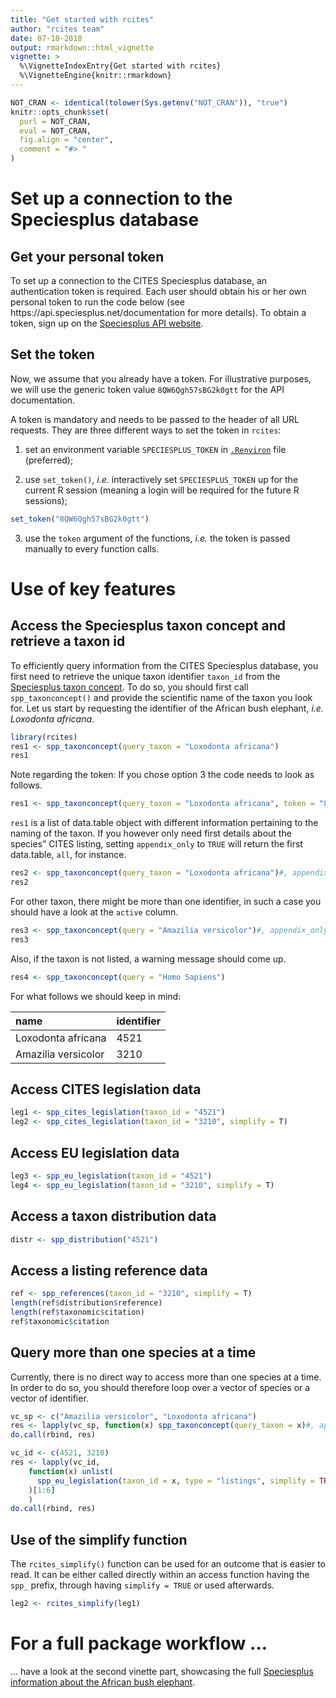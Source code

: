 ```yaml
---
title: "Get started with rcites"
author: "rcites team"
date: 07-18-2018
output: rmarkdown::html_vignette
vignette: >
  %\VignetteIndexEntry{Get started with rcites}
  %\VignetteEngine{knitr::rmarkdown}
---
```



```r
NOT_CRAN <- identical(tolower(Sys.getenv("NOT_CRAN")), "true")
knitr::opts_chunk$set(
  purl = NOT_CRAN,
  eval = NOT_CRAN,
  fig.align = "center",
  comment = "#> "
)
```


<!-- https://cran.r-project.org/web/packages/httr/vignettes/secrets.html -->


# Set up a connection to the Speciesplus database

## Get your personal token
To set up a connection to the CITES Speciesplus database, an authentication token
is required. Each user should obtain his or her own personal token
to run the code below (see https://api.speciesplus.net/documentation for more details).
To obtain a token, sign up on the [Speciesplus API website](http://api.speciesplus.net/users/sign_up).

## Set the token
Now, we assume that you already have a token. For illustrative purposes,
we will use the generic token value `8QW6Qgh57sBG2k0gtt` for the API
documentation.

A token is mandatory and needs to be passed to the header of all URL
requests. They are three different ways to set the token in `rcites`:

1. set an environment variable `SPECIESPLUS_TOKEN` in
[`.Renviron`](https://stat.ethz.ch/R-manual/R-devel/library/base/html/Startup.html)
file (preferred);

2. use `set_token()`, *i.e.* interactively set `SPECIESPLUS_TOKEN` up for the
current R session (meaning a login will be required for the future R sessions);

```r
set_token("8QW6Qgh57sBG2k0gtt")
```

3. use the `token` argument of the functions, *i.e.* the token is passed manually
to every function calls.


# Use of key features

## Access the Speciesplus taxon concept and retrieve a taxon id

To efficiently query information from the CITES Speciesplus database, you
first need to retrieve the unique taxon identifier `taxon_id` from the [Speciesplus taxon concept](https://api.speciesplus.net/documentation/v1/taxon_concepts/index.html).
To do so, you should first call `spp_taxonconcept()` and provide the scientific
name of the taxon you look for. Let us start by requesting the identifier of the
African bush elephant, *i.e.* *Loxodonta africana*.

```r
library(rcites)
res1 <- spp_taxonconcept(query_taxon = "Loxodonta africana")
res1
```

Note regarding the token:
If you chose option 3 the code needs to look as follows.

```r
res1 <- spp_taxonconcept(query_taxon = "Loxodonta africana", token = "8QW6Qgh57sBG2k0gtt")
```

`res1` is a list of data.table object with different information pertaining
to the naming of the taxon. If you however only need first details about
the species" CITES listing, setting `appendix_only` to `TRUE` will return
the first data.table, `all`, for instance.

```r
res2 <- spp_taxonconcept(query_taxon = "Loxodonta africana")#, appendix_only = TRUE)
res2
```

For other taxon, there might be more than one identifier, in such a case you
should have a look at the `active` column.

```r
res3 <- spp_taxonconcept(query = "Amazilia versicolor")#, appendix_only = TRUE)
res3
```

Also, if the taxon is not listed, a warning message should come up.

```r
res4 <- spp_taxonconcept(query = "Homo Sapiens")
```


For what follows we should keep in mind:

|name                | identifier|
|:-------------------|:----------|
|Loxodonta africana  | 4521      |
|Amazilia versicolor | 3210      |


## Access CITES legislation data

```r
leg1 <- spp_cites_legislation(taxon_id = "4521")
leg2 <- spp_cites_legislation(taxon_id = "3210", simplify = T)
```


## Access EU legislation data

```r
leg3 <- spp_eu_legislation(taxon_id = "4521")
leg4 <- spp_eu_legislation(taxon_id = "3210", simplify = T)
```


##  Access a taxon distribution data

```r
distr <- spp_distribution("4521")
```


## Access a listing reference data

```r
ref <- spp_references(taxon_id = "3210", simplify = T)
length(ref$distribution$reference)
length(ref$taxonomic$citation)
ref$taxonomic$citation
```


## Query more than one species at a time

Currently, there is no direct way to access more than one species at a time.
In order to do so, you should therefore loop over a vector of species or a vector of identifier.

```r
vc_sp <- c("Amazilia versicolor", "Loxodonta africana")
res <- lapply(vc_sp, function(x) spp_taxonconcept(query_taxon = x)#, appendix_only = TRUE))
do.call(rbind, res)
```

```r
vc_id <- c(4521, 3210)
res <- lapply(vc_id,
    function(x) unlist(
      spp_eu_legislation(taxon_id = x, type = "listings", simplify = TRUE)
    )[1:6]
    )
do.call(rbind, res)
```


## Use of the simplify function

The `rcites_simplify()` function can be used for an outcome that is easier to read. It can be either called directly within an access function having the `spp_` prefix, through having `simplify = TRUE` or used afterwards.

```r
leg2 <- rcites_simplify(leg1)
```


# For a full package workflow ...

... have a look at the second vinette part, showcasing the full [Speciesplus information about the African bush elephant](https://ibartomeus.github.io/rcites/articles/elephant.html).
